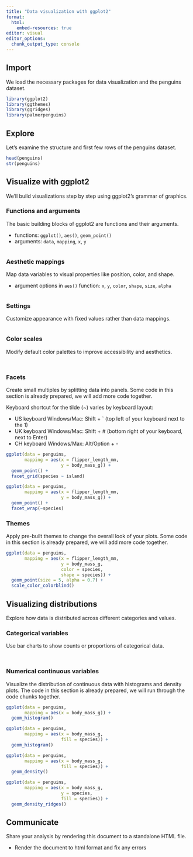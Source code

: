 ```yaml
---
title: "Data visualization with ggplot2"
format:
  html:
    embed-resources: true
editor: visual
editor_options: 
  chunk_output_type: console
---
```


## Import

We load the necessary packages for data visualization and the penguins dataset.

```r
library(ggplot2)
library(ggthemes)
library(ggridges)
library(palmerpenguins)
```

## Explore

Let's examine the structure and first few rows of the penguins dataset.

```r
head(penguins)
str(penguins)
```

## Visualize with ggplot2

We'll build visualizations step by step using ggplot2's grammar of graphics.

### Functions and arguments

The basic building blocks of ggplot2 are functions and their arguments.

-   functions: `ggplot()`, `aes()`, `geom_point()`
-   arguments: `data`, `mapping`, `x`, `y`

```r

```

### Aesthetic mappings

Map data variables to visual properties like position, color, and shape.

-   argument options in `aes()` function: `x`, `y`, `color`, `shape`, `size`, `alpha`

```r

```

### Settings

Customize appearance with fixed values rather than data mappings.

```r

```

### Color scales

Modify default color palettes to improve accessibility and aesthetics.

```r

```

```r

```

### Facets

Create small multiples by splitting data into panels. Some code in this section is already prepared, we will add more code together.

Keyboard shortcut for the tilde (\~) varies by keyboard layout:

-   US keyboard Windows/Mac: Shift + \` (top left of your keyboard next to the 1)
-   UK keyboard Windows/Mac: Shift + \# (bottom right of your keyboard, next to Enter)
-   CH keyboard Windows/Max: Alt/Option + -

```r
ggplot(data = penguins,
       mapping = aes(x = flipper_length_mm,
                     y = body_mass_g)) +
  geom_point() +
  facet_grid(species ~ island)
```

```r
ggplot(data = penguins,
       mapping = aes(x = flipper_length_mm,
                     y = body_mass_g)) +
  geom_point() +
  facet_wrap(~species)
```

### Themes

Apply pre-built themes to change the overall look of your plots. Some code in this section is already prepared, we will add more code together.

```r

ggplot(data = penguins,
       mapping = aes(x = flipper_length_mm, 
                     y = body_mass_g, 
                     color = species,
                     shape = species)) +
  geom_point(size = 5, alpha = 0.7) +
  scale_color_colorblind() 

```

## Visualizing distributions

Explore how data is distributed across different categories and values.

### Categorical variables

Use bar charts to show counts or proportions of categorical data.

```r

```

```r

```

### Numerical continuous variables

Visualize the distribution of continuous data with histograms and density plots. The code in this section is already prepared, we will run through the code chunks together.

```r
ggplot(data = penguins,
       mapping = aes(x = body_mass_g)) +
  geom_histogram()
```

```r
ggplot(data = penguins,
       mapping = aes(x = body_mass_g,
                     fill = species)) +
  geom_histogram()
```

```r
ggplot(data = penguins,
       mapping = aes(x = body_mass_g,
                     fill = species)) +
  geom_density()
```

```r
ggplot(data = penguins,
       mapping = aes(x = body_mass_g,
                     y = species,
                     fill = species)) +
  geom_density_ridges()
```

## Communicate

Share your analysis by rendering this document to a standalone HTML file.

-   Render the document to html format and fix any errors
